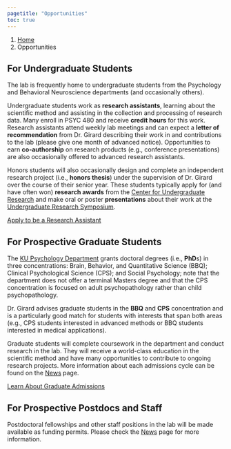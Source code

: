 ---
pagetitle: "Opportunities"
toc: true
---

```{=html}
<nav aria-label="breadcrumb">
  <ol class="breadcrumb">
    <li class="breadcrumb-item"><a href="index.html">Home</a></li>
    <li class="breadcrumb-item active" aria-current="page">Opportunities</li>
  </ol>
</nav>
```

## For Undergraduate Students
The lab is frequently home to undergraduate students from the Psychology and Behavioral Neuroscience departments (and occasionally others). 

Undergraduate students work as **research assistants**, learning about the scientific method and assisting in the collection and processing of research data. Many enroll in PSYC 480 and receive **credit hours** for this work. Research assistants attend weekly lab meetings and can expect a **letter of recommendation** from Dr. Girard describing their work in and contributions to the lab (please give one month of advanced notice). Opportunities to earn **co-authorship** on research products (e.g., conference presentations) are also occasionally offered to advanced research assistants.

Honors students will also occasionally design and complete an independent research project (i.e., **honors thesis**) under the supervision of Dr. Girard over the course of their senior year. These students typically apply for (and have often won) **research awards** from the [Center for Undergraduate Research](https://ugresearch.ku.edu/) and make oral or poster **presentations** about their work at the [Undergraduate Research Symposium](https://ugresearch.ku.edu/student/share/symposium). 

```{=html}
<a href="mailto:jmgirard@ku.edu" class="btn btn-primary rounded-pill">Apply to be a Research Assistant</a>
```

## For Prospective Graduate Students
The [KU Psychology Department](https://psychology.ku.edu/psychology-graduate-program) grants doctoral degrees (i.e., **PhD**s) in three concentrations: Brain, Behavior, and Quantitative Science (BBQ); Clinical Psychological Science (CPS); and Social Psychology; note that the department does not offer a terminal Masters degree and that the CPS concentration is focused on adult psychopathology rather than child psychopathology.

Dr. Girard advises graduate students in the **BBQ** and **CPS** concentration and is a particularly good match for students with interests that span both areas (e.g., CPS students interested in advanced methods or BBQ students interested in medical applications).

Graduate students will complete coursework in the department and conduct research in the lab. They will receive a world-class education in the scientific method and have many opportunities to contribute to ongoing research projects. More information about each admissions cycle can be found on the [News](news.qmd) page.

```{=html}
<a href="https://psychology.ku.edu/psychology-graduate-program" class="btn btn-primary rounded-pill me-2">Learn About Graduate Admissions</a>
```

## For Prospective Postdocs and Staff
Postdoctoral fellowships and other staff positions in the lab will be made available as funding permits. Please check the [News](news.qmd) page for more information.
